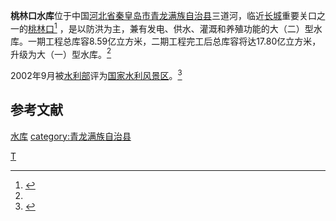 {{Infobox Reservoir | 
|name                     = 桃林口水库
|nickname                 = 
|image                    = 
|image_caption            = 
|map                      = 
|map_caption              = 
|code                     = BCA20000112
|class                    = 大（二）型水库
|location_of_reservoir    = [[河北省|河北省]][[秦皇岛市|秦皇岛市]][[青龙满族自治县|青龙满族自治县]]
|location_of_dam          = 
|inflow                   = 
|outflow                  = [[青龙河|青龙河]]（[[滦河|滦河]]支流）
|catchment_area           = 5060
|reservoir_area           = 
|mean_depth               = 
|maximum_depth            = 
|flood_level              = 
|normal_water_level       = 
|dead_water_level         = 
|water_quality            = 
|island                   = 
|maximum_storage_capacity = 8.59亿
|normal_storage_capacity  = 
|dead_storage_capacity    = 
|type_of_dam              = 
|elevation_of_dam         = 
|height_of_dam            = 74.5
|length_of_dam            = 500
|width_of_dam             = 
|installed_capacity       = 2万kw
|start                    = 
|complete                 = 
|cost                     = 18.04亿元
|emigrate                 = 
|latd = 40
|latm = 08
|lats = 30
|latNS = N
|longd = 119
|longm = 03
|longs = 03
|longEW = E
|website = http://www.tlksk.com/
|footnotes = <ref name="工程概况">{{Cite web |url=http://www.mwr.gov.cn/ztbd/qqwy/shuili/gongcheng7.html |title=工程概况 |access-date=2010-08-29 |archive-url=https://web.archive.org/web/20051102030315/http://www.mwr.gov.cn/ztbd/qqwy/shuili/gongcheng7.html |archive-date=2005-11-02 |dead-url=yes }}</ref>
}}
'''桃林口水库'''位于中国[[河北省|河北省]][[秦皇岛市|秦皇岛市]][[青龙满族自治县|青龙满族自治县]]三道河，临近[[长城|长城]]重要关口之一的[[桃林口|桃林口]]<ref>{{cite web |url=http://www.tlksk.com/tlkweb/slsn.htm |title=存档副本 |accessdate=2010-08-29 |deadurl=yes |archiveurl=https://web.archive.org/web/20090731121341/http://www.tlksk.com/tlkweb/slsn.htm |archivedate=2009-07-31 }}</ref> ，是以防洪为主，兼有发电、供水、灌溉和养殖功能的大（二）型水库。一期工程总库容8.59亿立方米，二期工程完工后总库容将达17.80亿立方米，升级为大（一）型水库。<ref name="工程概况"/>

2002年9月被[[水利部|水利部]]评为[[国家水利风景区|国家水利风景区]]。<ref>{{cite web |url=http://www.tlksk.com/tlkweb/tlly.htm |title=存档副本 |accessdate=2010-08-29 |deadurl=yes |archiveurl=https://web.archive.org/web/20090731121351/http://www.tlksk.com/tlkweb/tlly.htm |archivedate=2009-07-31 }}</ref>

==参考文献==
{{reflist}}

[[Category:河北水库|T]]
[[category:秦皇岛地理|水库]]
[[category:青龙满族自治县|category:青龙满族自治县]]